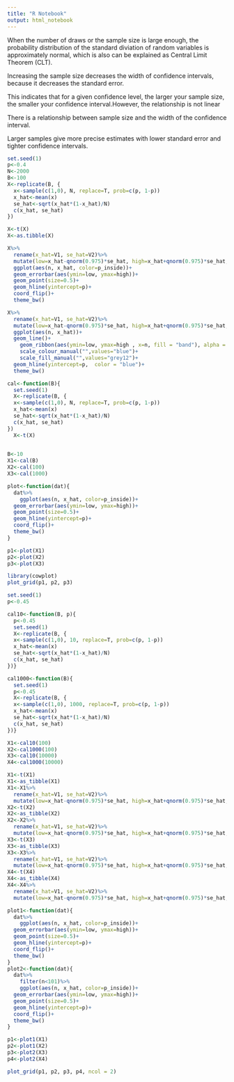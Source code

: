 ```yaml
---
title: "R Notebook"
output: html_notebook
---
```



When the number of draws or the sample size is large enough, the probability distribution of the standard diviation of random variables is approximately normal, which is also can be explained as Central Limit Theorem (CLT).

Increasing the sample size decreases the width of confidence intervals, because it decreases the standard error.

This indicates that for a given confidence level, the larger your sample size, the smaller your confidence interval.However, the relationship is not linear

There is a relationship between sample size and the width of the confidence interval.

Larger samples give more precise estimates with lower standard error and tighter confidence intervals. 
```r
set.seed(1)
p<-0.4
N<-2000
B<-100
X<-replicate(B, {
  x<-sample(c(1,0), N, replace=T, prob=c(p, 1-p))
  x_hat<-mean(x)
  se_hat<-sqrt(x_hat*(1-x_hat)/N)
  c(x_hat, se_hat)
})
```


```r
X<-t(X)
X<-as.tibble(X)
```


```r
X%>%
  rename(x_hat=V1, se_hat=V2)%>%
  mutate(low=x_hat-qnorm(0.975)*se_hat, high=x_hat+qnorm(0.975)*se_hat, n=seq(1:B), p_inside=ifelse(p>=low&p<=high, "Y", "N"))%>%
  ggplot(aes(n, x_hat, color=p_inside))+
  geom_errorbar(aes(ymin=low, ymax=high))+
  geom_point(size=0.5)+
  geom_hline(yintercept=p)+
  coord_flip()+
  theme_bw()
```


```r
X%>%
  rename(x_hat=V1, se_hat=V2)%>%
  mutate(low=x_hat-qnorm(0.975)*se_hat, high=x_hat+qnorm(0.975)*se_hat, n=seq(1:B), p_inside=ifelse(p>=low&p<=high, "Y", "N"))%>%
  ggplot(aes(n, x_hat))+
  geom_line()+
    geom_ribbon(aes(ymin=low, ymax=high , x=n, fill = "band"), alpha = 0.3)+
    scale_colour_manual("",values="blue")+
    scale_fill_manual("",values="grey12")+
  geom_hline(yintercept=p,  color = "blue")+
  theme_bw()
```

```r
cal<-function(B){
  set.seed(1)
  X<-replicate(B, {
  x<-sample(c(1,0), N, replace=T, prob=c(p, 1-p))
  x_hat<-mean(x)
  se_hat<-sqrt(x_hat*(1-x_hat)/N)
  c(x_hat, se_hat)
})
  X<-t(X)
 
```


```r
B<-10
X1<-cal(B)
X2<-cal(100)
X3<-cal(1000)
```


```r
plot<-function(dat){
  dat%>%
    ggplot(aes(n, x_hat, color=p_inside))+
  geom_errorbar(aes(ymin=low, ymax=high))+
  geom_point(size=0.5)+
  geom_hline(yintercept=p)+
  coord_flip()+
  theme_bw()
}
```


```r
p1<-plot(X1)
p2<-plot(X2)
p3<-plot(X3)
```


```r
library(cowplot)
plot_grid(p1, p2, p3)
```




```r
set.seed(1)
p<-0.45

cal10<-function(B, p){
  p<-0.45
  set.seed(1)
  X<-replicate(B, {
  x<-sample(c(1,0), 10, replace=T, prob=c(p, 1-p))
  x_hat<-mean(x)
  se_hat<-sqrt(x_hat*(1-x_hat)/N)
  c(x_hat, se_hat)
})}

cal1000<-function(B){
  set.seed(1)
  p<-0.45
  X<-replicate(B, {
  x<-sample(c(1,0), 1000, replace=T, prob=c(p, 1-p))
  x_hat<-mean(x)
  se_hat<-sqrt(x_hat*(1-x_hat)/N)
  c(x_hat, se_hat)
})}
```


```r
X1<-cal10(100)
X2<-cal1000(100)
X3<-cal10(10000)
X4<-cal1000(10000)
```


```r
X1<-t(X1)
X1<-as_tibble(X1)
X1<-X1%>%
  rename(x_hat=V1, se_hat=V2)%>%
  mutate(low=x_hat-qnorm(0.975)*se_hat, high=x_hat+qnorm(0.975)*se_hat, n=seq(1:100), p_inside=ifelse(p>=low&p<=high, "Y", "N"))
X2<-t(X2)
X2<-as_tibble(X2)
X2<-X2%>%
  rename(x_hat=V1, se_hat=V2)%>%
  mutate(low=x_hat-qnorm(0.975)*se_hat, high=x_hat+qnorm(0.975)*se_hat, n=seq(1:100), p_inside=ifelse(p>=low&p<=high, "Y", "N"))
X3<-t(X3)
X3<-as_tibble(X3)
X3<-X3%>%
  rename(x_hat=V1, se_hat=V2)%>%
  mutate(low=x_hat-qnorm(0.975)*se_hat, high=x_hat+qnorm(0.975)*se_hat, n=seq(1:10000), p_inside=ifelse(p>=low&p<=high, "Y", "N"))
X4<-t(X4)
X4<-as_tibble(X4)
X4<-X4%>%
  rename(x_hat=V1, se_hat=V2)%>%
  mutate(low=x_hat-qnorm(0.975)*se_hat, high=x_hat+qnorm(0.975)*se_hat, n=seq(1:10000), p_inside=ifelse(p>=low&p<=high, "Y", "N"))
```


```r
plot1<-function(dat){
  dat%>%
    ggplot(aes(n, x_hat, color=p_inside))+
  geom_errorbar(aes(ymin=low, ymax=high))+
  geom_point(size=0.5)+
  geom_hline(yintercept=p)+
  coord_flip()+
  theme_bw()
}
plot2<-function(dat){
  dat%>%
    filter(n<101)%>%
    ggplot(aes(n, x_hat, color=p_inside))+
  geom_errorbar(aes(ymin=low, ymax=high))+
  geom_point(size=0.5)+
  geom_hline(yintercept=p)+
  coord_flip()+
  theme_bw()
}
```


```r
p1<-plot1(X1)
p2<-plot1(X2)
p3<-plot2(X3)
p4<-plot2(X4)
```

```r
plot_grid(p1, p2, p3, p4, ncol = 2)
```
